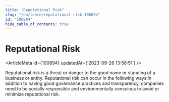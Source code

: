 ```yaml
---
title: "Reputational Risk"
slug: "/en/learn/reputational-risk-100894"
id: "100894"
hide_table_of_contents: true
---
```



# Reputational Risk

<ArticleMeta id={100894} updatedAt={'2023-09-26 13:58:51'} />
<div className='border-solid border-b border-t-0 my-4 border-[var(--ifm-color-gray-300)]' />

Reputational risk is a threat or danger to the good name or standing of a business or entity. Reputational risk can occur in the following ways:In addition to having good governance practices and transparency, companies need to be socially responsible and environmentally conscious to avoid or minimize reputational risk.
